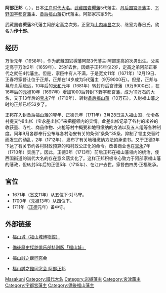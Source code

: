 {{Infobox officeholder
| name               = 阿部正邦
| image              = 
| caption            = 

| office            = [[備後福山藩|備後福山藩]]藩主
| term_start        = 1710年
| term_end          = 1715年
|predecessor        = {{link-ja|松平忠雅|松平忠雅}}
| successor         = [[阿部正福|阿部正福]]

| office1            = {{link-ja|宇都宮藩|宇都宮藩}}藩主
| term_start1        = 1697年
| term_end1          = 1710年
|predecessor1        = {{link-ja|奧平昌成|奥平昌成}}
| successor1         = [[戶田忠真|戶田忠真]]

| office2            = {{link-ja|宮津藩|宮津藩}}藩主
| term_start2        = 1681年
| term_end2          = 1697年
|predecessor2        = 空缺{{small|（上一任：[[永井尚長|永井尚長]]）}}
| successor2         = {{link-ja|奧平昌成|奥平昌成}}

| office3            = [[岩槻藩|岩槻藩]]藩主
| term_start3        = 1671年
| term_end3          = 1681年
|predecessor3        = [[阿部正春|阿部正春]]
| successor3         = {{link-ja|板倉重種|板倉重種}}

| birth_name         = 	
| birth_date         = {{birth date|1658|5|21}}<br>（[[万治|万治]]元年4月19日）
| birth_place        = 
| death_date         = {{death date and age|1715|3|2|1658|5|21}}<br>（[[正德_(日本)|正德]]5年1月27日）
| death_place        = 
| module             = {{日本武士|child=yes
| 時代 = [[江戶時代|江戶時代]]前期 - 中期
| 改名 = 作十郎、正邦
| 別名 = 
| 諡号 = 
| 神号 = 
| 戒名 = 長生院殿尋誉耀海踞岸
| 霊名 = 
| 墓所 = [[谷中靈園|谷中靈園]]
| 官位 = [[從五位|從五位下]][[對馬國|對馬守]]、[[從四位|從四位下]]、[[備中國|備中守]]
| 幕府 = 
| 主君 = 
| 藩   = 
| 氏族 = [[阿部氏_(德川譜代)|阿部氏]]
| 父 = [[阿部定高|阿部定高]]
| 兄 = 六丸
| 正室= '''[[山内豐昌|山内豐昌]]之女'''
| 繼室='''春日氏'''
| 側室=中村氏
| 子   = [[阿部正羽|正羽]]、'''[[阿部正福|正福]]'''、[[阿部正容|正容]]
| 女 = [[榊原政倫|榊原政倫]]婚約者、[[土井利實|土井利實]]正室、[[丹羽秀延|丹羽秀延]]正室、昭覺院、[[六鄉政長|六鄉政長]]正室 等人
| 特記事項 = 
 }}
}}
'''阿部正邦'''（{{jpn|j=阿部 正邦|kana=あべ まさくに|rm=Abe Masakuni}}，{{bd|1658年|5月21日|1715年|3月2日|}}），日本[[江户时代|江户时代]][[大名_(稱謂)|大名]]。[[武藏国|武藏国]][[岩槻藩|岩槻藩]]5代藩主、[[丹后国|丹后国]][[宫津藩|宫津藩]]主、[[下野国|下野国]][[宇都宫藩|宇都宫藩]]主、[[备后福山藩|备后福山藩]]初代藩主。阿部家宗家5代。

武藏国岩槻藩3代藩主阿部定高之次男，正室为[[山内丰昌|山内丰昌]]之女、继室为春日氏。幼名为'''作十郎'''。

== 经历 ==
万治元年（1658年），作为武藏国岩槻藩阿部3代藩主·阿部定高的次男出生。父亲定高于万治2年（1659年）、25岁去世，因嫡子正邦年仅2岁，定高之弟阿部正春代之就任4代藩主。但是，家臣中有人不满，于是宽文11年（1671年）12月19日、正春将家督让位于正邦，正邦在14岁成为5代藩主（9万9000石）。但是，正邦与幕府关系疏远，10年后的[[天和_(日本)|天和]]元年（1681年）转封丹后宫津藩（9万9000石），在16年后的[[元禄|元禄]]10年（1697年）增加1000后转封下野宇都宫藩，成为10万石的大名，又于13年后的[[宝永|宝永]]7年（1710年）、转封[[备后福山藩|备后福山藩]]（10万石）。入封福山藩之时的正邦已经53岁了。

正邦在入封备后福山藩的翌年、正德元年（1711年）3月28日进入福山国，命令各村提交“指出帐（宝永差出帐）”来把握领内的实情。此差出帐记录了各村的米谷的收获量、寺社、商品作物、火枪等村中概要和地租缴纳的方法以及五人组等各种制度。同年9月各郡奉行公布与各村治安有关的条例“条条”35条，抑制了领主交替时而发生的动乱，2年（1712年），发布了有关地租缴纳方法的承诺书。又于正德3年下达了有关节约各村财政预算的和村政公正化的命令。改善商业也在[[宝永|宝永]]7年（1710年）实施了。因此，正德3年（1713年）前后正邦在福山藩领内的统治，使西国街道的谱代大名的存在意义落实化了。这样正邦积极专心致力于阿部家福山藩的藩政，但转封5年后的正德5年（1715年）、在江户去世。家督由四男·正福继承。

== 官位 ==
*1671年（[[宽文|宽文]]11年）从五位下·对马守。
*1700年（[[元禄|元禄]]13年）从四位下。
*1711年（[[正德_(日本)|正德]]元年）备中守。

== 外部链接 ==
*{{ja}}[http://www.city.fukuyama.hiroshima.jp/fukuyamajyo/ 福山城（福山城博物館）] {{Wayback|url=http://www.city.fukuyama.hiroshima.jp/fukuyamajyo/ |date=20070909154647 }}
*{{ja}}[https://web.archive.org/web/20050407194724/http://www1.odn.ne.jp/~aaa14530/fukuyama/shiro001.html 備後歴史探訪俱乐部特別版「福山城」]
*{{ja}}[http://wp1.fuchu.jp/~sei-dou/ 福山誠之館同窓会] {{Wayback|url=http://wp1.fuchu.jp/~sei-dou/ |date=20200131044655 }}
*{{ja}}[http://wp1.fuchu.jp/~sei-dou/jinmeiroku/abe-masakuni/abe-masakuni.htm 福山誠之館同窓会 阿部正邦] {{Wayback|url=http://wp1.fuchu.jp/~sei-dou/jinmeiroku/abe-masakuni/abe-masakuni.htm |date=20160707191540 }}

{{岩槻藩主|5代|1671年 - 1681年||[[阿部氏_(德川譜代)|阿部家]]}}
{{宮津藩主|阿部家||1681年 - 1697年}}
{{宇都宮藩主|阿部家||1697年 - 1710年}}
{{備後福山藩主|阿部家|初代|1710年 - 1715年}}

{{DEFAULTSORT:Abe Masakuni}}
[[Category:阿部氏|Masakuni]]
[[Category:譜代大名|Category:譜代大名]]
[[Category:岩槻藩主|Category:岩槻藩主]]
[[Category:宮津藩主|Category:宮津藩主]]
[[Category:宇都宮藩主|Category:宇都宮藩主]]
[[Category:備後福山藩主|Category:備後福山藩主]]